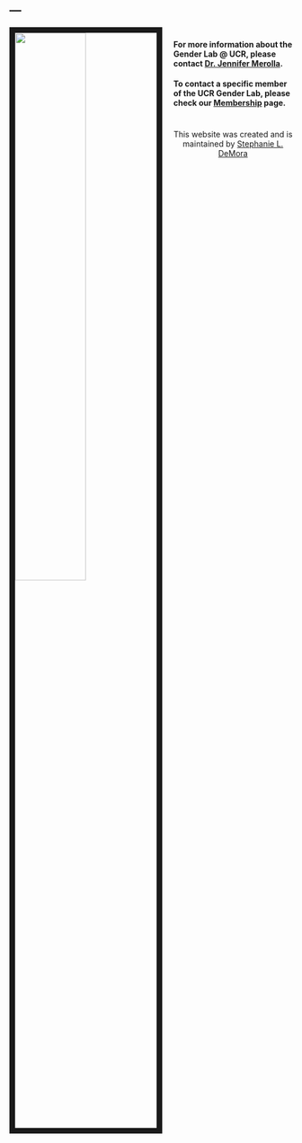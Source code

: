 ---
---



<link rel="stylesheet" href="styles.css" type="text/css">

<img src="images/Political_Science_Students.jpg" style="width:50%; border:10px solid; margin-right: 20px" align="left">

#

#

#

#### For more information about the Gender Lab @ UCR, please contact [Dr. Jennifer Merolla](mailto:merolla@ucr.edu).


#### To contact a specific member of the UCR Gender Lab, please check our [Membership](https://ucr-gender-lab.github.io/people.html) page.


#

#

#

#

#

#

#

#

#

#

#

#

#

#

#

#

#

#

#

#

#

#

#

#

#

#

#

#

#

#

#

#

#

#

#

#

#

#

#

#

#

#

#

#


<center>
This website was created and is maintained by [Stephanie L. DeMora](https://www.stephaniedemora.com/)
</center>